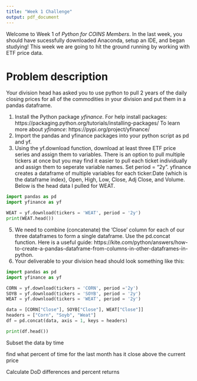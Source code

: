 ```yaml
---
title: "Week 1 Challenge"
output: pdf_document
---
```


Welcome to Week 1 of *Python for COINS Members*. In the last week, you should have sucessfully downloaded Anaconda, setup an IDE, and began studying! This week we are going to hit the ground running by working with ETF price data. 

# Problem description

Your division head has asked you to use python to pull 2 years of the daily closing prices for all of the commodities in your division and put them in a pandas dataframe. 

1. Install the Python package *yfinance*. For help install packages: https://packaging.python.org/tutorials/installing-packages/ To learn more about *yfinance*: https://pypi.org/project/yfinance/
2. Import the pandas and yfinance packages into your python script as pd and yf.
3. Using the yf.download function, download at least three ETF price series and assign them to variables. There is an option to pull multiple tickers at once but you may find it easier to pull each ticket individually and assign them to seperate variable names. Set period = "2y". yfinance creates a dataframe of multiple variables for each ticker:Date (which is the dataframe index), Open, High, Low, Close, Adj Close, and Volume. Below is the head data I pulled for WEAT.

```python
import pandas as pd
import yfinance as yf

WEAT = yf.download(tickers = 'WEAT', period = '2y')
print(WEAT.head())
```

5. We need to combine (concatenate) the 'Close' column for each of our three dataframes to form a single dataframe. Use the pd.concat function. Here is a useful guide: https://kite.com/python/answers/how-to-create-a-pandas-dataframe-from-columns-in-other-dataframes-in-python. 
6. Your deliverable to your division head should look something like this:

```python
import pandas as pd
import yfinance as yf

CORN = yf.download(tickers = 'CORN', period ='2y')
SOYB = yf.download(tickers = 'SOYB', period = '2y')
WEAT = yf.download(tickers = 'WEAT', period = '2y')

data = [CORN["Close"], SOYB["Close"], WEAT["Close"]]
headers = ["Corn", "Soyb", "Weat"]
df = pd.concat(data, axis = 1, keys = headers)

print(df.head())

```

Subset the data by time

find what percent of time for the last month has it close above the current price

Calculate DoD differences and percent returns

